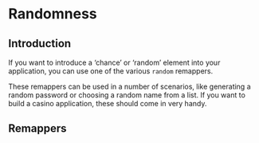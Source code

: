 
# Randomness

## Introduction

If you want to introduce a ‘chance’ or ‘random’ element into your application, you can use one of
the various `random` remappers.

These remappers can be used in a number of scenarios, like generating a random password or choosing
a random name from a list. If you want to build a casino application, these should come in very
handy.

## Remappers

<RemapperPage remappers={randomRemappers} />
